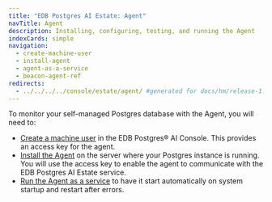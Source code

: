 ```yaml
---
title: "EDB Postgres AI Estate: Agent"
navTitle: Agent
description: Installing, configuring, testing, and running the Agent
indexCards: simple
navigation:
  - create-machine-user
  - install-agent
  - agent-as-a-service
  - beacon-agent-ref
redirects:
  - ../../../../console/estate/agent/ #generated for docs/hm/release-1.2
---
```


To monitor your self-managed Postgres database with the Agent, you will need to:

*  [Create a machine user](create-machine-user) in the EDB Postgres® AI Console. This provides an access key for the agent.
*  [Install the Agent](install-agent) on the server where your Postgres instance is running. You will use the access key to enable the agent to communicate with the EDB Postgres AI Estate service.
*  [Run the Agent as a service](agent-as-a-service) to have it start automatically on system startup and restart after errors.

